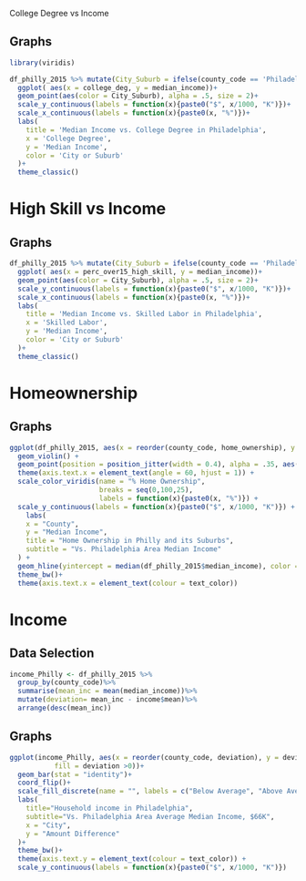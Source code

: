  College Degree vs Income

## Graphs
```r
library(viridis)
```


```r
df_philly_2015 %>% mutate(City_Suburb = ifelse(county_code == 'Philadelphia','City','Suburb')) %>% 
  ggplot( aes(x = college_deg, y = median_income))+
  geom_point(aes(color = City_Suburb), alpha = .5, size = 2)+
  scale_y_continuous(labels = function(x){paste0("$", x/1000, "K")})+
  scale_x_continuous(labels = function(x){paste0(x, "%")})+
  labs(
    title = 'Median Income vs. College Degree in Philadelphia',
    x = 'College Degree',
    y = 'Median Income',
    color = 'City or Suburb'
  )+
  theme_classic()
```

# High Skill vs Income

## Graphs
```r
df_philly_2015 %>% mutate(City_Suburb = ifelse(county_code == 'Philadelphia','City','Suburb')) %>% 
  ggplot( aes(x = perc_over15_high_skill, y = median_income))+
  geom_point(aes(color = City_Suburb), alpha = .5, size = 2)+
  scale_y_continuous(labels = function(x){paste0("$", x/1000, "K")})+
  scale_x_continuous(labels = function(x){paste0(x, "%")})+
  labs(
    title = 'Median Income vs. Skilled Labor in Philadelphia',
    x = 'Skilled Labor',
    y = 'Median Income',
    color = 'City or Suburb'
  )+
  theme_classic()
```


# Homeownership

## Graphs
```r
ggplot(df_philly_2015, aes(x = reorder(county_code, home_ownership), y = median_income)) +
  geom_violin() +
  geom_point(position = position_jitter(width = 0.4), alpha = .35, aes(color = home_ownership)) +
  theme(axis.text.x = element_text(angle = 60, hjust = 1)) +
  scale_color_viridis(name = "% Home Ownership",
                      breaks = seq(0,100,25),
                      labels = function(x){paste0(x, "%")}) +
  scale_y_continuous(labels = function(x){paste0("$", x/1000, "K")}) +
    labs(
    x = "County",
    y = "Median Income",
    title = "Home Ownership in Philly and its Suburbs",
    subtitle = "Vs. Philadelphia Area Median Income"
  ) +
  geom_hline(yintercept = median(df_philly_2015$median_income), color = "red", linetype = "dashed")+
  theme_bw()+
  theme(axis.text.x = element_text(colour = text_color))
```

# Income

## Data Selection
```r
income_Philly <- df_philly_2015 %>%
  group_by(county_code)%>%
  summarise(mean_inc = mean(median_income))%>%
  mutate(deviation= mean_inc - income$mean)%>%
  arrange(desc(mean_inc))
```

## Graphs
```r
ggplot(income_Philly, aes(x = reorder(county_code, deviation), y = deviation,
           fill = deviation >0))+
  geom_bar(stat = "identity")+
  coord_flip()+
  scale_fill_discrete(name = "", labels = c("Below Average", "Above Average"))+
  labs(
    title="Household income in Philadelphia",
    subtitle="Vs. Philadelphia Area Average Median Income, $66K",
    x = "City",
    y = "Amount Difference"
  )+
  theme_bw()+
  theme(axis.text.y = element_text(colour = text_color)) +
  scale_y_continuous(labels = function(x){paste0("$", x/1000, "K")}) 
```



